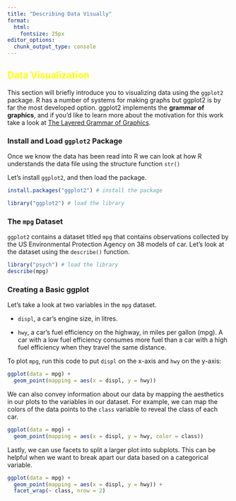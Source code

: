 ```yaml
---
title: "Describing Data Visually"
format: 
  html: 
    fontsize: 25px
editor_options: 
  chunk_output_type: console
---
```


::: {style="color: yellow"}
## Data Visualization
:::

This section will briefly introduce you to visualizing data using the `ggplot2` package. R has a number of systems for making graphs but ggplot2 is by far the most developed option. ggplot2 implements the **grammar of graphics**, and if you'd like to learn more about the motivation for this work take a look at [The Layered Grammar of Graphics](http://vita.had.co.nz/papers/layered-grammar.pdf).

### Install and Load `ggplot2` Package

Once we know the data has been read into R we can look at how R understands the data file using the structure function `str()`

Let's install `ggplot2`, and then load the package.

```r
install.packages("ggplot2") # install the package
```

```r
library("ggplot2") # load the library
```

### The `mpg` Dataset

`ggplot2` contains a dataset titled `mpg` that contains observations collected by the US Environmental Protection Agency on 38 models of car. Let's look at the dataset using the `describe()` function.

```r
library("psych") # load the library
describe(mpg)
```

### Creating a Basic ggplot

Let's take a look at two variables in the `mpg` dataset.

-   `displ`, a car’s engine size, in litres.

-   `hwy`, a car’s fuel efficiency on the highway, in miles per gallon (mpg). A car with a low fuel efficiency consumes more fuel than a car with a high fuel efficiency when they travel the same distance.

To plot `mpg`, run this code to put `displ` on the x-axis and `hwy` on the y-axis:

```r
ggplot(data = mpg) + 
  geom_point(mapping = aes(x = displ, y = hwy))
```

We can also convey information about our data by mapping the aesthetics in our plots to the variables in our dataset. For example, we can map the colors of the data points to the `class` variable to reveal the class of each car.

```r
ggplot(data = mpg) + 
  geom_point(mapping = aes(x = displ, y = hwy, color = class))
```

Lastly, we can use facets to split a larger plot into subplots. This can be helpful when we want to break apart our data based on a categorical variable.

```r
ggplot(data = mpg) + 
  geom_point(mapping = aes(x = displ, y = hwy)) + 
  facet_wrap(~ class, nrow = 2)
```
